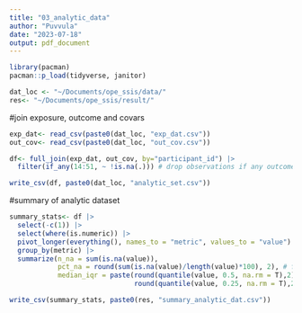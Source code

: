 ```yaml
---
title: "03_analytic_data"
author: "Puvvula"
date: "2023-07-18"
output: pdf_document
---
```


```r
library(pacman)
pacman::p_load(tidyverse, janitor)

dat_loc <- "~/Documents/ope_ssis/data/"
res<- "~/Documents/ope_ssis/result/"
```

#join exposure, outcome and covars
```r
exp_dat<- read_csv(paste0(dat_loc, "exp_dat.csv"))
out_cov<- read_csv(paste0(dat_loc, "out_cov.csv"))

df<- full_join(exp_dat, out_cov, by="participant_id") |>
  filter(if_any(14:51, ~ !is.na(.))) # drop observations if any outcome or covariates are missing

write_csv(df, paste0(dat_loc, "analytic_set.csv"))
```


#summary of analytic dataset
```r
summary_stats<- df |>
  select(-c(1)) |>
  select(where(is.numeric)) |>
  pivot_longer(everything(), names_to = "metric", values_to = "value") |>
  group_by(metric) |>
  summarize(n_na = sum(is.na(value)),
            pct_na = round(sum(is.na(value)/length(value)*100), 2), # fraction of observations to be imputed
            median_iqr = paste(round(quantile(value, 0.5, na.rm = T),2), "(", 
                               round(quantile(value, 0.25, na.rm = T),2), "-", round(quantile(value, 0.75, na.rm = T),2), ")"))

write_csv(summary_stats, paste0(res, "summary_analytic_dat.csv"))
```


